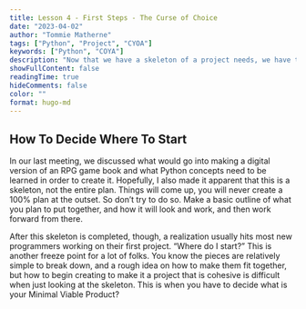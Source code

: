 ```yaml
---
title: Lesson 4 - First Steps - The Curse of Choice
date: "2023-04-02"
author: "Tommie Matherne"
tags: ["Python", "Project", "CYOA"]
keywords: ["Python", "COYA"]
description: "Now that we have a skeleton of a project needs, we have to decide what to build first. We will introduce the concept of a Minimal Viable Product, and how to use it to drive your decisions from beginning to end."
showFullContent: false
readingTime: true
hideComments: false
color: ""
format: hugo-md
---
```


## How To Decide Where To Start

In our last meeting, we discussed what would go into making a digital version of an RPG game book and what Python concepts need to be learned in order to create it. Hopefully, I also made it apparent that this is a skeleton, not the entire plan. Things will come up, you will never create a 100% plan at the outset. So don't try to do so. Make a basic outline of what you plan to put together, and how it will look and work, and then work forward from there. 

After this skeleton is completed, though, a realization usually hits most new programmers working on their first project. "Where do I start?" This is another freeze point for a lot of folks. You know the pieces are relatively simple to break down, and a rough idea on how to make them fit together, but how to begin creating to make it a project that is cohesive is difficult when just looking at the skeleton. This is when you have to decide what is your Minimal Viable Product? 
